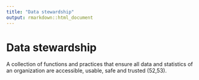 ```yaml
---
title: "Data stewardship"
output: rmarkdown::html_document
---
```


# Data stewardship

A collection of functions and practices  that ensure all data and statistics of an  organization are  accessible, usable, safe  and trusted (52,53).
